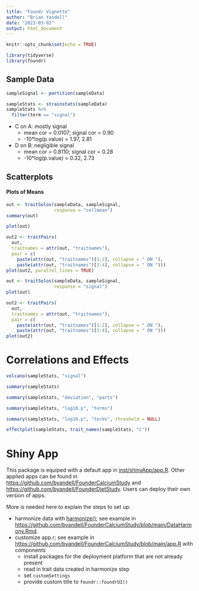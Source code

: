```yaml
---
title: "Foundr Vignette"
author: "Brian Yandell"
date: "2023-03-02"
output: html_document
---
```


```r
knitr::opts_chunk$set(echo = TRUE)
```

```r
library(tidyverse)
library(foundr)
```

## Sample Data
```r
sampleSignal <- partition(sampleData)
```

```r
sampleStats <- strainstats(sampleData)
sampleStats %>%
  filter(term == "signal")
```

- C on A: mostly signal
  + mean cor = 0.0107; signal cor = 0.90
  + -10*log(p.value) = 1.97, 2.81
- D on B: negligible signal
  + mean cor = 0.8110; signal cor = 0.28
  + -10*log(p.value) = 0.32, 2.73

## Scatterplots

#### Plots of Means

```r
out <- traitSolos(sampleData, sampleSignal,
                  response = "cellmean")
summary(out)
```

```r
plot(out)
```

```r
out2 <- traitPairs(
  out,
  traitnames = attr(out, "traitnames"),
  pair = c(
    paste(attr(out, "traitnames")[1:2], collapse = " ON "),
    paste(attr(out, "traitnames")[3:4], collapse = " ON ")))
plot(out2, parallel_lines = TRUE)
```

```r
out <- traitSolos(sampleData, sampleSignal,
                  response = "signal")
plot(out)
```

```r
out2 <- traitPairs(
  out,
  traitnames = attr(out, "traitnames"),
  pair = c(
    paste(attr(out, "traitnames")[1:2], collapse = " ON "),
    paste(attr(out, "traitnames")[3:4], collapse = " ON ")))
plot(out2)
```

# Correlations and Effects

```r
volcano(sampleStats, "signal")
```

```r
summary(sampleStats)
```

```r
summary(sampleStats, "deviation", "parts")
```

```r
summary(sampleStats, "log10.p", "terms")
```

```r
summary(sampleStats, "log10.p", "terms", threshold = NULL)
```

```r
effectplot(sampleStats, trait_names(sampleStats, "C"))
```

# Shiny App

This package is equiped with a default app in [inst/shinyApp/app.R](https://github.com/byandell/foundr/blob/main/inst/shinyApp/app.R).
Other applied apps can be found in <https://github.com/byandell/FounderCalciumStudy> and
<https://github.com/byandell/FounderDietStudy>. Users can deploy their own version of apps.

More is needed here to explain the steps to set up:

- harmonize data with [harmonize()](https://github.com/byandell/foundr/blob/main/R/harmonize.R); see example in <https://github.com/byandell/FounderCalciumStudy/blob/main/DataHarmony.Rmd>.
- customize app.r; see example in <https://github.com/byandell/FounderCalciumStudy/blob/main/app.R> with components
  + install packages for the deployment platform that are not already present
  + read in trait data created in harmonize step
  + set `customSettings`
  + provide custom title to `foundr::foundrUI()`
